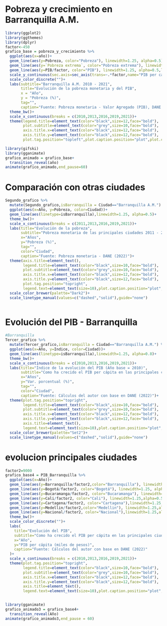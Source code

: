 # Pobreza y crecimiento en Barranquilla A.M.

```r
library(ggplot2)
library(ggthemes)
library(dplyr)
factor<-450
grafico_base = pobreza_y_crecimiento %>%
  ggplot(aes(x=año))+
  geom_line(aes(y=Pobreza, color="Pobreza"), linewidth=1.25, alpha=0.5)+
  geom_line(aes(y=`Pobreza extrema`, color="Pobreza extrema"), linewidth=1.25, alpha = 0.5)+
  geom_line(aes(y=PIB/factor, color="PIB"), linewidth=1.25, alpha=0.5,linetype=5)+
  scale_y_continuous(sec.axis=sec_axis(trans=~.*factor,name="PIB per cápita (miles de pesos)"))+
  scale_color_discrete("")+
  labs(subtitle="Barranquilla A.M. 2010 - 2021",
       title="Evolución de la pobreza monetaria y del PIB",
       x = "Año",
       y = "Pobreza (%)",
       tag="",
       caption="Fuente: Pobreza monetaria - Valor Agregado (PIB), DANE (2022)")+
  theme_bw()+
  scale_x_continuous(breaks = c(2010,2013,2016,2019,2021))+
  theme(legend.title=element_text(color="black",size=12,face="bold"),
        plot.subtitle=element_text(color="grey",size=10,face="bold"),
        axis.title.x=element_text(color="black",size=12,face="bold"),
        axis.title.y=element_text(color="black",size=12,face="bold"),
        plot.tag.position="topleft",plot.caption.position="plot",plot.caption=element_text(color="black",size=12,hjust=0),legend.position = "bottom")

library(gifski)
library(gganimate)
grafico_animado = grafico_base+
  transition_reveal(año)
animate(grafico_animado,end_pause=60)

```

# Comparación con otras ciudades
```r
Segundo_grafico %>%
  mutate(Segundo_grafico,isBarranquilla = Ciudad=="Barranquilla A.M.") %>%
  ggplot(aes(x=Año, y=Pobreza, color=Ciudad))+
  geom_line(aes(linetype=isBarranquilla),linewidth=1.25, alpha=0.5)+
  theme_bw()+
  scale_x_continuous(breaks = c(2011,2013,2016,2019,2021))+
  labs(title="Evolución de la pobreza",
       subtitle="Pobreza monetaria de las principales ciudades 2011 - 2021",
       x="Años",
       y="Pobreza (%)",
       tag="",
       color="Ciudad",
       caption="Fuente: Pobreza monetaria - DANE (2022)")+
  theme(axis.title=element_text(),
        legend.title=element_text(color="black",size=10,face="bold"),
        plot.subtitle=element_text(color="grey",size=10,face="bold"),
        axis.title.x=element_text(color="black",size=12,face="bold"),
        axis.title.y=element_text(color="black",size=12,face="bold"),
        plot.tag.position="topright",
        legend.text=element_text(size=10),plot.caption.position="plot",plot.caption=element_text(hjust=0),legend.position="bottom")+
  scale_color_brewer(palette="Dark2")+
  scale_linetype_manual(values=c("dashed","solid"),guide="none")



```

# Evolución del PIB - Barranquilla
```r
#Barranquilla 
Tercer_grafico %>%
  mutate(Tercer_grafico,isBarranquilla = Ciudad=="Barranquilla A.M.") %>%
  ggplot(aes(x=Año, y=Indice, color=Ciudad))+
  geom_line(aes(linetype=isBarranquilla),linewidth=1.25, alpha=0.8)+
  theme_bw()+
  scale_x_continuous(breaks = c(2010,2013,2016,2019,2021))+
  labs(title="Índice de la evolución del PIB (Año base = 2010)",
       subtitle="Como ha crecido el PIB per cápita en las principales ciudades?",
       x="Años",
       y="Var. porcentual (%)",
       tag="",
       color="Ciudad",
       caption="Fuente: Cálculos del autor con base en DANE (2022)")+
  theme(plot.tag.position="topright",
        legend.title=element_text(color="black",size=10,face="bold"),
        plot.subtitle=element_text(color="grey",size=10,face="bold"),
        axis.title.x=element_text(color="black",size=12,face="bold"),
        axis.title.y=element_text(color="black",size=12,face="bold"),
        axis.title=element_text(),
        legend.text=element_text(size=10),plot.caption.position="plot",plot.caption=element_text(hjust=0),legend.position="bottom")+
  scale_color_brewer(palette="Set2")+
  scale_linetype_manual(values=c("dashed","solid"),guide="none")
```


# evolucion principales ciudades
```r
factor2=9000
grafico_base4 = PIB_Barranquilla %>%
  ggplot(aes(x=Año))+
  geom_line(aes(y=Barranquilla/factor2,color="Barranquilla"), linewidth=1.25, alpha = 0.5, linetype=5)+
  geom_line(aes(y=Bogotá/factor2, color="Bogotá"), linewidth=1.25, alpha = 0.5, linetype=5)+
  geom_line(aes(y=Bucaramanga/factor2, color="Bucaramanga"), linewidth=1.25, alpha=0.5,linetype=5)+
  geom_line(aes(y=Cali/factor2, color="Cali"), linewidth=1.25,alpha=0.5,linetype=5)+
  geom_line(aes(y=Cartagena/factor2, color="Cartagena"),linewidth=1.25,alpha=0.5,linetype=5)+
  geom_line(aes(y=Medellin/factor2,color="Medellin"), linewidth=1.25,alpha=0.5,linetype=5)+
  geom_line(aes(y=Nacional/factor2, color="Nacional"),linewidth=1.25,alpha=0.5,linetype=5)+
  theme_bw()+
  scale_color_discrete("")+
  labs(
    title="Evolución del PIB",
    subtitle="Como ha crecido el PIB per cápita en las principales ciudades?",
    x="Año",
    y="PIB per cápita (miles de pesos)",
    caption="Fuente: Cálculos del autor con base en DANE (2022)"
  )+
  scale_x_continuous(breaks = c(2010,2013,2016,2019,2021))+
  theme(plot.tag.position="topright",
        legend.title=element_text(color="black",size=10,face="bold"),
        plot.subtitle=element_text(color="grey",size=10,face="bold"),
        axis.title.x=element_text(color="black",size=12,face="bold"),
        axis.title.y=element_text(color="black",size=12,face="bold"),
        axis.title=element_text(),
        legend.text=element_text(size=10),plot.caption.position="plot",plot.caption=element_text(hjust=0),legend.position="bottom")
  

library(gganimate)
grafico_animado3 = grafico_base4+
  transition_reveal(Año)
animate(grafico_animado3,end_pause = 60)
```

